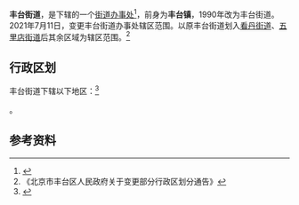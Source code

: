 {{中国乡级行政区
|景观照片文件名 = North gate of Fengtai Children's Palace (20220425153003).jpg
|景观照片描述 = 丰台区少年宫
|汉语拼音 = 
|其他语言 = 
|其他语言名称 = 
|旧称 = 丰台镇
|地名出处 = 
|位置图文件名 = 
|位置图描述 = 
|自定义图片= 
|建置时间 = 
|政府驻地 = 兴隆中街8号
|毗邻 = [[卢沟桥街道|卢沟桥街道]]、[[太平桥街道|太平桥街道]]、[[新村街道_(北京市)|新村街道]]
|总面积 = 
|总人口 = 
|总人口年份 = 
|户籍人口 = 
|户籍人口年份 = 
|常住人口 = 
|常住人口年份 = 
|人口密度 = 
|GDP = 
|GDP年份 = 
|邮政编码 = 100071
|电话区号 = 10
|官方网站 = http://ftjd.bjft.gov.cn/
|网站名称 = 丰台街道办事处
|11/01/06/009/000}}

'''丰台街道'''，是{{PRC admin/fullname|11/01/06/009/000|3}}下辖的一个[[街道办事处|街道办事处]]<ref>{{PRC admin/ref sgc|{{PRC admin/parent|11/01/06/009/000}}}}</ref>，前身为'''丰台镇'''，1990年改为丰台街道。2021年7月11日，变更丰台街道办事处辖区范围。以原丰台街道划入[[看丹街道|看丹街道]]、[[五里店街道|五里店街道]]后其余区域为辖区范围。<ref>《北京市丰台区人民政府关于变更部分行政区划分通告》</ref>

== 行政区划 ==

丰台街道下辖以下地区：<ref>{{PRC admin/ref sgc|11/01/06/009/000}}</ref>

{{PRC admin/children|11/01/06/009/000}}。

== 参考资料 ==
{{reflist}}

{{PRC admin/navcat|11/01/06/009/000}}